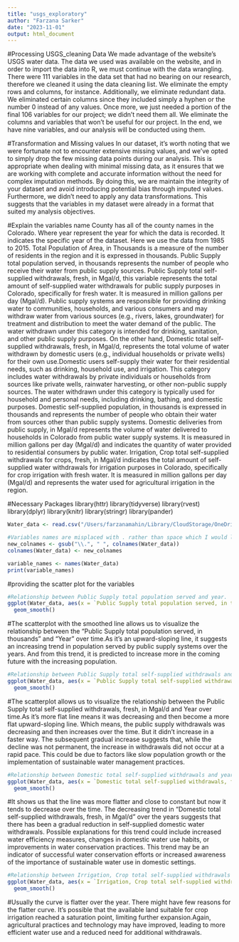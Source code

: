 ```yaml
---
title: "usgs_exploratory"
author: "Farzana Sarker"
date: "2023-11-01"
output: html_document
---
```


#Processing USGS_cleaning Data 
We made advantage of the website's USGS water data. The data we used was available on the website, and in order to import the data into R, we must continue with the data wrangling. There were 111 variables in the data set that had no bearing on our research, therefore we cleaned it using the data cleaning list. We eliminate the empty rows and columns, for instance. Additionally, we eliminate redundant data. We eliminated certain columns since they included simply a hyphen or the number 0 instead of any values. Once more, we just needed a portion of the final 106 variables for our project; we didn't need them all. We eliminate the columns and variables that won't be useful for our project. In the end, we have nine variables, and our analysis will be conducted using them. 

#Transformation and Missing values 
In our dataset, it's worth noting that we were fortunate not to encounter extensive missing values, and we've opted to simply drop the few missing data points during our analysis. This  is appropriate when dealing with minimal missing data, as it ensures that we are working with complete and accurate information without the need for complex imputation methods. By doing this, we are maintain the integrity of your dataset and avoid introducing potential bias through imputed values.
Furthermore, we didn't need to apply any data transformations. This suggests that the variables in my dataset were already in a format that suited my analysis objectives. 


#Explain the variables name
County has all of the county names in the Colorado. Where year represent the year for which the data is recorded. It indicates the specific year of the dataset. Here we use the data from 1985 to 2015. Total Population of Area, in Thousands is a measure of the number of residents in the region and it is expressed in thousands. Public Supply total population served, in thousands represents the number of people who receive their water from public supply sources. Public Supply total self-supplied withdrawals, fresh, in Mgal/d, this variable represents the total amount of self-supplied water withdrawals for public supply purposes in Colorado, specifically for fresh water. It is measured in million gallons per day (Mgal/d). Public supply systems are responsible for providing drinking water to communities, households, and various consumers and may withdraw water from various sources (e.g., rivers, lakes, groundwater) for treatment and distribution to meet the water demand of the public. The water withdrawn under this category is intended for drinking, sanitation, and other public supply purposes. On the other hand, Domestic total self-supplied withdrawals, fresh, in Mgal/d, represents the total volume of water withdrawn by domestic users (e.g., individual households or private wells) for their own use.Domestic users self-supply their water for their residential needs, such as drinking, household use, and irrigation. This category includes water withdrawals by private individuals or households from sources like private wells, rainwater harvesting, or other non-public supply sources. The water withdrawn under this category is typically used for household and personal needs, including drinking, bathing, and domestic purposes. Domestic self-supplied population, in thousands is expressed in thousands and represents the number of people who obtain their water from sources other than public supply systems. Domestic deliveries from public supply, in Mgal/d represents the volume of water delivered to households in Colorado from public water supply systems. It is measured in million gallons per day (Mgal/d) and indicates the quantity of water provided to residential consumers by public water. Irrigation, Crop total self-supplied withdrawals for crops, fresh, in Mgal/d indicates the total amount of self-supplied water withdrawals for irrigation purposes in Colorado, specifically for crop irrigation with fresh water. It is measured in million gallons per day (Mgal/d) and represents the water used for agricultural irrigation in the region.

#Necessary Packages
library(httr)
library(tidyverse)
library(rvest)
library(dplyr)
library(knitr)
library(stringr)
library(pander)

```r
Water_data <- read.csv("/Users/farzanamahin/Library/CloudStorage/OneDrive-MontanaStateUniversity/560 - Final Project/Clean/usgs_clean.csv")
```

```r
#Variables names are misplaced with . rather than space which I would like to correct here. 
new_colnames <- gsub("\\.", " ", colnames(Water_data))
colnames(Water_data) <- new_colnames
```

```r
variable_names <- names(Water_data)
print(variable_names)
```

#providing the scatter plot for the variables
```r
#Relationship between Public Supply total population served and year. 
ggplot(Water_data, aes(x = `Public Supply total population served, in thousands`, y = year)) +
  geom_smooth()
```
#The scatterplot with the smoothed line allows us to visualize the relationship between the "Public Supply total population served, in thousands" and "Year" over time.As it's an upward-sloping line, it suggests an increasing trend in population served by public supply systems over the years. And from this trend, it is predicted to increase more in the coming future with the increasing population.


```r
#Relationship between Public Supply total self-supplied withdrawals and year. 
ggplot(Water_data, aes(x = `Public Supply total self-supplied withdrawals, fresh, in Mgal/d`, y = year)) +
  geom_smooth()
```
#The scatterplot allows us to visualize the relationship between the Public Supply total self-supplied withdrawals, fresh, in Mgal/d and Year over time.As it's more flat line means it was decreasing and then become a more flat upward-sloping line. Which means, the public supply withdrawals was decreasing and then increases over the time. But it didn't increase in a faster way. The subsequent gradual increase suggests that, while the decline was not permanent, the increase in withdrawals did not occur at a rapid pace. This could be due to factors like slow population growth or the implementation of sustainable water management practices.


```r
#Relationship between Domestic total self-supplied withdrawals and year. 
ggplot(Water_data, aes(x = `Domestic total self-supplied withdrawals, fresh, in Mgal/d`, y = year)) +
  geom_smooth()
```
#It shows us that the line was more flatter and close to constant but now it tends to decrease over the time. The decreasing trend in "Domestic total self-supplied withdrawals, fresh, in Mgal/d" over the years suggests that there has been a gradual reduction in self-supplied domestic water withdrawals. Possible explanations for this trend could include increased water efficiency measures, changes in domestic water use habits, or improvements in water conservation practices. This trend may be an indicator of successful water conservation efforts or increased awareness of the importance of sustainable water use in domestic settings.


```r
#Relationship between Irrigation, Crop total self-supplied withdrawals for crops and year. 
ggplot(Water_data, aes(x = `Irrigation, Crop total self-supplied withdrawals for crops, fresh, in Mgal/d`, y = year)) +
  geom_smooth()
```
#Usually the curve is flatter over the year. There might have few reasons for the flatter curve. It's possible that the available land suitable for crop irrigation reached a saturation point, limiting further expansion.Again, agricultural practices and technology may have improved, leading to more efficient water use and a reduced need for additional withdrawals.



















